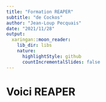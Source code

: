 ```yaml
---
title: "Formation REAPER"
subtitle: "de Cockos"
author: "Jean-Loup Pecquais"
date: "2021/11/28"
output:
  xaringan::moon_reader:
    lib_dir: libs
    nature:
      highlightStyle: github
      countIncrementalSlides: false
---
```


# Voici REAPER
